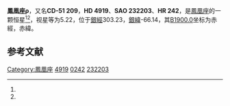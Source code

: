 {{Starbox begin
| name = 鳳凰座ρ
}}
{{Starbox observe
| epoch = [[J2000.0|J2000.0]]
| constell = [[鳳凰座|鳳凰座]]<ref name=SIMBAD>{{cite web
 | url=http://simbad.u-strasbg.fr/simbad/sim-id?Ident=HR+242
 | title =Pulsating variable Star
 | publisher=Centre de Données astronomiques de Strasbourg
 | work=SIMBAD
 | accessdate=2012-07-13}}</ref><ref name=DATA>{{cite web
 | url=http://vizier.u-strasbg.fr/viz-bin/VizieR-5?-out.add=.&-source=5050&-corr=PK=HR&-out.max=9999&HR=242
 | title =VizieR Detailed Page
 | accessdate=2012-07-13}}</ref>
| 星官 = 
| ra = {{RA|0|50|41.2}}<ref name=SIMBAD /><ref name=DATA />
| dec = {{DEC|-50|59|13}}<ref name=SIMBAD /><ref name=DATA />
| appmag_v = 5.22<ref name=SIMBAD /><ref name=DATA />
}}
{{Starbox character
| class = F2III<ref name=SIMBAD /><ref name=DATA />
| b-v = 0.36<ref name=SIMBAD /><ref name=DATA />
| u-b = 0.16<ref name=SIMBAD /><ref name=DATA />
| r-i = <ref name=SIMBAD /><ref name=DATA />
| variable = 
}}
{{Starbox astrometry
| radial_v = 0.16
| prop_mo_ra = 22
| parallax = 0.005
| p_error = 
}}
{{Starbox catalog
| names =CD-51 209，[[SAO星表|SAO]] 232203，[[HD星表|HD]] 4919，[[HR星表|HR]] 242}}
{{Starbox reference |Simbad=HR+242}}
{{Starbox end}}

'''鳳凰座ρ'''，又名'''CD-51 209'''，'''HD 4919'''、'''SAO 232203'''、'''HR 242'''，是[[鳳凰座|鳳凰座]]的一颗恒星<ref name=SIMBAD /><ref name=DATA />，视星等为5.22，位于[[銀道座標系|銀經]]303.23，[[銀道座標系|銀緯]]-66.14，其[[B1900.0|B1900.0]]坐标为赤經{{RA|0|46|8}}，赤緯{{DEC|-51|-66.14|57}}。

== 参考文献 ==
{{reflist}}

{{star-stub}}

{{鳳凰座恒星}}
[[Category:鳳凰座|Category:鳳凰座]]
[[Category:HD和HDE天體|4919]]
[[Category:HR天體|0242]]
[[Category:SAO天體|232203]]